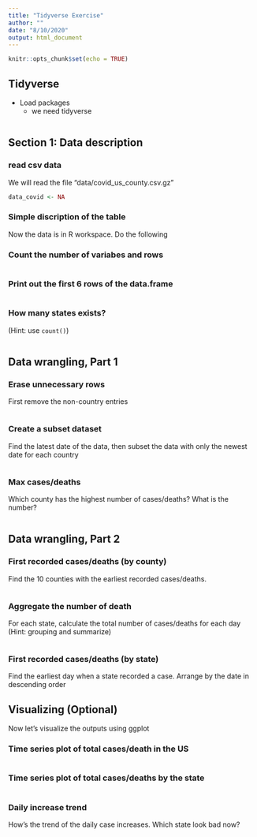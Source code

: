 ```yaml
---
title: "Tidyverse Exercise"
author: ""
date: "8/10/2020"
output: html_document
---
```


```r
knitr::opts_chunk$set(echo = TRUE)
```

## Tidyverse

- Load packages
  - we need tidyverse

```r

```

## Section 1: Data description

### read csv data

We will read the file "data/covid_us_county.csv.gz"

```r
data_covid <- NA

```

### Simple discription of the table

Now the data is in R workspace. Do the following


### Count the number of variabes and rows

```r

```

### Print out the first 6 rows of the data.frame

```r

```


### How many states exists?

(Hint: use `count()`)


```r

```


## Data wrangling, Part 1

### Erase unnecessary rows

First remove the non-country entries

```r

```


### Create a subset dataset

Find the latest date of the data, then subset the data with only the newest date for each country

```r

```

### Max cases/deaths

Which county has the highest number of cases/deaths? What is the number?

```r

```


## Data wrangling, Part 2


### First recorded cases/deaths (by county)

Find the 10 counties with the earliest recorded cases/deaths.

```r

```

### Aggregate the number of death

For each state, calculate the total number of cases/deaths for each day (Hint: grouping and summarize)


```r

```


### First recorded cases/deaths (by state)

Find the earliest day when a state recorded a case. Arrange by the date in descending order


## Visualizing (Optional)

Now let's visualize the outputs using ggplot

### Time series plot of total cases/death in the US

```r

```


### Time series plot of total cases/deaths by the state

```r

```


### Daily increase trend

How's the trend of the daily case increases. Which state look bad now?

```r

```
